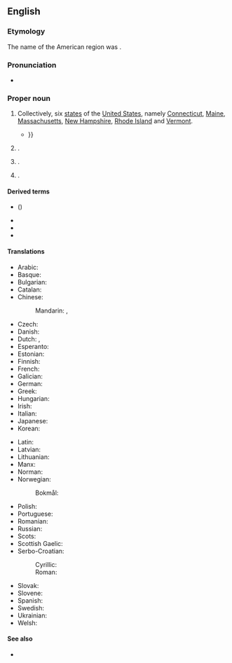 ==English==
===Etymology===
The name of the American region was {{coinage|en|John Smith|nat=English|occ=explorer|w=John Smith (explorer)|nobycat=1|in=1616|nocap=1}}.

===Pronunciation===
* {{audio|en|en-au-New England.ogg|Audio (AU)}}

===Proper noun===
{{en-proper noun|head=[[new|New]] [[England]]}}

# Collectively, six [[state]]s of the [[United States]], namely [[Connecticut]], [[Maine]], [[Massachusetts]], [[New Hampshire]], [[Rhode Island]] and [[Vermont]].
#* {{quote-book|en|pageurl=https://google.com/books?id=Fz5PAQAAMAAJ&pg=PA3|pages=3, 7|title={{w|A Description of New England}}|author={{w|John Smith (explorer)|John Smith}}|location=London|publisher=Humfrey Lownes|oclc=58673015|year=1616|passage=[page 3] '''''New England''''' is that part of ''America'' in the Ocean Sea opposite to ''Noua Albyon'' in the South Sea; discouered by the most memorable Sir ''Francis Drake'' in his voyage about the worlde. In regarde whereto this is stiled '''''New England''''', beeing in the same latitude. ''New France'', off it, is Northward: Southwardes is ''Virginia'', and all the adioyning Continent, with ''New Granado'', ''New Spain'', ''New Andolosia'' and the ''West Indies''.<br>[page 7] That part wee call '''''New England''''' is betwixt the degrees of 41. and 45: but that parte this discourse speaketh of, stretcheth but from ''Pennobscot'' to ''Cape Cod'', some 75 leagues by a right line distant each from other {{...}}}}
# {{place|en|city|s/North Dakota}}.
# {{place|en|A loosely defined <<region>> in the north of <<s/New South Wales>>, <<c/Australia>>}}.
# {{place|en|suburb|city/Peterborough|co/Cambridgeshire|cc/England}} {{q|[[OS]] grid ref TF1801}}.

====Derived terms====
* {{vern|New England aster}} ({{taxlink|Symphyotrichum novae-angliae|species|ver=220906}})
* {{l|en|New Englander}}
* {{l|en|New Englandism}}
* {{l|en|New Englandy}}

====Translations====
{{trans-top|six states of the United States}}
* Arabic: {{t|ar|إِنْقِلْتِرَا الْجَدِيدَة|f}}
* Basque: {{t|eu|Ingalaterra Berria}}
* Bulgarian: {{t|bg|Нова Англия|f}}
* Catalan: {{t|ca|Nova Anglaterra|f}}
* Chinese:
*: Mandarin: {{t+|cmn|新英格蘭}}, {{t+|cmn|新英格兰|tr=Xīnyīnggélán}}
* Czech: {{t+|cs|Nová Anglie|f}}
* Danish: {{t|da|New England}}
* Dutch: {{t|nl|New England}}, {{t|nl|Nieuw-Engeland}}
* Esperanto: {{t|eo|Nov-Anglio}}
* Estonian: {{t|et|Uus-Inglismaa}}
* Finnish: {{t+|fi|Uusi-Englanti}}
* French: {{t+|fr|Nouvelle-Angleterre|f}}
* Galician: {{t+|gl|Nova Inglaterra|f}}
* German: {{t+|de|Neuengland}}
* Greek: {{t|el|Νέα Αγγλία|f}}
* Hungarian: {{t|hu|Új-Anglia}}
* Irish: {{t|ga|Sasana Nua|m}}
* Italian: {{t|it|Nuova Inghilterra|f}}
* Japanese: {{t|ja|ニューイングランド|tr=Nyū Ingurando}}
* Korean: {{t|ko|^뉴잉글랜드}}
{{trans-mid}}
* Latin: {{t|la|Nova Anglia|f}}
* Latvian: {{t|lv|Jaunanglija|f}}
* Lithuanian: {{t|lt|Naujoji Anglija|f}}
* Manx: {{t|gv|Sostyn Noa}}
* Norman: {{t|nrf|Nouvelle Angliétèrre|f}}
* Norwegian:
*: Bokmål: {{t|nb|New England}}
* Polish: {{t|pl|Nowa Anglia|f}}
* Portuguese: {{t|pt|Nova Inglaterra|f}}
* Romanian: {{t|ro|Noua Anglie|f}}
* Russian: {{t|ru|Но́вая А́нглия|f}}
* Scots: {{t|sco|New Ingland}}
* Scottish Gaelic: {{t|gd|Sasainn Nuadh}}
* Serbo-Croatian:
*: Cyrillic: {{t|sh|Нова Енглеска|f}}
*: Roman: {{t|sh|Nova Engleska|f}}
* Slovak: {{t|sk|Nové Anglicko|n}}
* Slovene: {{t|sl|Nova Anglija|f}}
* Spanish: {{t|es|Nueva Inglaterra|f}}
* Swedish: {{t+|sv|New England}}
* Ukrainian: {{t|uk|Нова Англія|f}}
* Welsh: {{t|cy|Lloegr Newydd|f}}
{{trans-bottom}}

====See also====
* {{pedia|New England (disambiguation)|New England}}

{{c|en|Regions of the United States}}